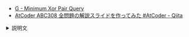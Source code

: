 
<Meta title="ABC308/ABC308-G" />
<Slide src={Png} layout="fullscreen" />

- [G \- Minimum Xor Pair Query](https://atcoder.jp/contests/abc308/tasks/abc308_g)
- [AtCoder ABC308 全問題の解説スライドを作ってみた \#AtCoder \- Qiita](https://qiita.com/hossie/items/8d182f642e169a4e145d)

<details>
<summary>説明文</summary>

</details>
